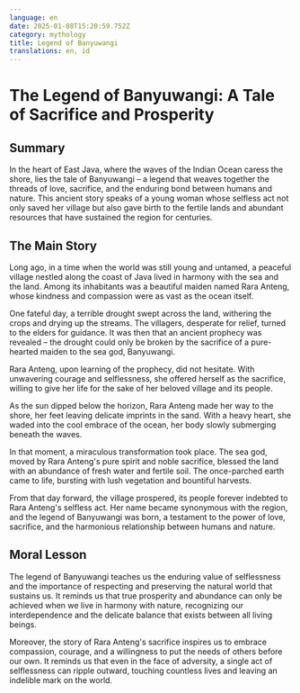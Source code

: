 ```yaml
---
language: en
date: 2025-01-08T15:20:59.752Z
category: mythology
title: Legend of Banyuwangi
translations: en, id
---
```


# The Legend of Banyuwangi: A Tale of Sacrifice and Prosperity

## Summary

In the heart of East Java, where the waves of the Indian Ocean caress the shore, lies the tale of Banyuwangi – a legend that weaves together the threads of love, sacrifice, and the enduring bond between humans and nature. This ancient story speaks of a young woman whose selfless act not only saved her village but also gave birth to the fertile lands and abundant resources that have sustained the region for centuries.

## The Main Story

Long ago, in a time when the world was still young and untamed, a peaceful village nestled along the coast of Java lived in harmony with the sea and the land. Among its inhabitants was a beautiful maiden named Rara Anteng, whose kindness and compassion were as vast as the ocean itself.

One fateful day, a terrible drought swept across the land, withering the crops and drying up the streams. The villagers, desperate for relief, turned to the elders for guidance. It was then that an ancient prophecy was revealed – the drought could only be broken by the sacrifice of a pure-hearted maiden to the sea god, Banyuwangi.

Rara Anteng, upon learning of the prophecy, did not hesitate. With unwavering courage and selflessness, she offered herself as the sacrifice, willing to give her life for the sake of her beloved village and its people.

As the sun dipped below the horizon, Rara Anteng made her way to the shore, her feet leaving delicate imprints in the sand. With a heavy heart, she waded into the cool embrace of the ocean, her body slowly submerging beneath the waves.

In that moment, a miraculous transformation took place. The sea god, moved by Rara Anteng's pure spirit and noble sacrifice, blessed the land with an abundance of fresh water and fertile soil. The once-parched earth came to life, bursting with lush vegetation and bountiful harvests.

From that day forward, the village prospered, its people forever indebted to Rara Anteng's selfless act. Her name became synonymous with the region, and the legend of Banyuwangi was born, a testament to the power of love, sacrifice, and the harmonious relationship between humans and nature.

## Moral Lesson

The legend of Banyuwangi teaches us the enduring value of selflessness and the importance of respecting and preserving the natural world that sustains us. It reminds us that true prosperity and abundance can only be achieved when we live in harmony with nature, recognizing our interdependence and the delicate balance that exists between all living beings.

Moreover, the story of Rara Anteng's sacrifice inspires us to embrace compassion, courage, and a willingness to put the needs of others before our own. It reminds us that even in the face of adversity, a single act of selflessness can ripple outward, touching countless lives and leaving an indelible mark on the world.